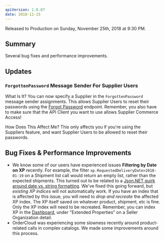 ```yaml
---
apiVersion: 1.0.87
date: 2018-11-15
---
```


Released to Production on Sunday, November 25th, 2018 at 9:30 PM.

## Summary

Several bug fixes and performance improvements.

## Updates

### `ForgottenPassword` Message Sender For Supplier Users

What Is It?
You can now specify a Supplier in the `ForgottenPassword` message sender assignments. This allows Supplier Users to reset their passwords using the [Forgot Password](/api-reference/authentication-and-authorization/security-profiles/save-assignment) endpoint. Remember, you also have to make sure that the API Client you want to use allows Supplier Commerce Access!

How Does This Affect Me?
This only affects you if you're using the Suppliers feature, and want Supplier Users to be allowed to reset their passwords.

## Bug Fixes & Performance Improvements

- We know some of our users have experienced issues **Filtering by Date on XP** recently. For example, the filter `xp.RequestedDeliveryDate>2018-01-19` on a Shipment list call would return an empty list, rather than the expected shipments. This turned out to be related to a [Json.NET quirk around date vs. string formatting](https://github.com/JamesNK/Newtonsoft.Json/issues/862). We've fixed this going forward, but _existing XP indices_ will not automatically work. If you have an index that is affected by this issue, you will need to _drop and recreate_ the affected XP index. The XP itself saved on whatever product, shipment, etc is fine. Only the XP index will need to be recreated. Remember, you can index XP in the [Dashboard](), under "Extended Properties" on a Seller Organization detail.
- OrderCloud was experiencing some slowness recently around product-related calls in complex catalogs. We made some improvements around this process.

